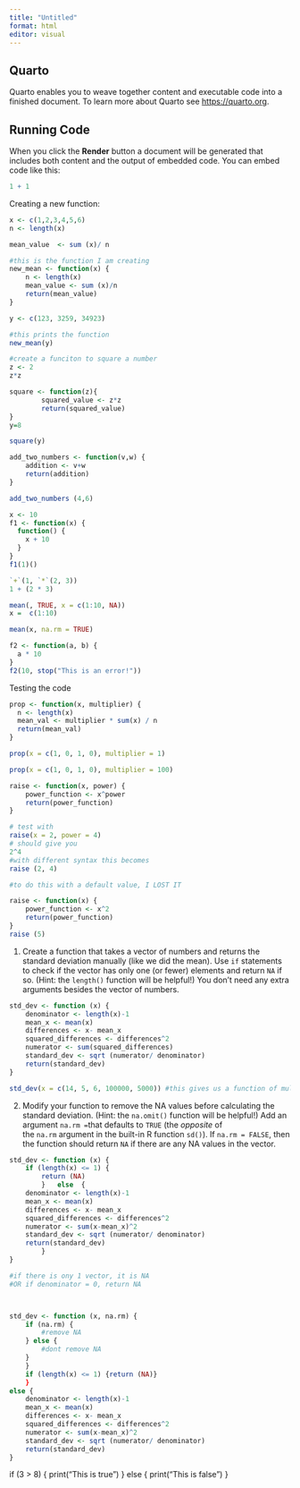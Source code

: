 ```yaml
---
title: "Untitled"
format: html
editor: visual
---
```


## Quarto

Quarto enables you to weave together content and executable code into a finished document. To learn more about Quarto see <https://quarto.org>.

## Running Code

When you click the **Render** button a document will be generated that includes both content and the output of embedded code. You can embed code like this:

```r
1 + 1
```

Creating a new function:

```r

x <- c(1,2,3,4,5,6)
n <- length(x)

mean_value  <- sum (x)/ n

#this is the function I am creating
new_mean <- function(x) {
	n <- length(x)
	mean_value <- sum (x)/n
	return(mean_value)
}

y <- c(123, 3259, 34923)

#this prints the function
new_mean(y)

```

```r

#create a funciton to square a number
z <- 2
z*z

square <- function(z){
		squared_value <- z*z
		return(squared_value)
}
y=8

square(y)
```

```r

add_two_numbers <- function(v,w) {
	addition <- v+w
	return(addition)
}

add_two_numbers (4,6)
```

```r
x <- 10
f1 <- function(x) {
  function() {
    x + 10
  }
}
f1(1)()
```

```r
`+`(1, `*`(2, 3))
1 + (2 * 3)
```

```r
mean(, TRUE, x = c(1:10, NA))
x =  c(1:10)

mean(x, na.rm = TRUE)
```

```r
f2 <- function(a, b) {
  a * 10
}
f2(10, stop("This is an error!"))
```

Testing the code

```r
prop <- function(x, multiplier) {
  n <- length(x)
  mean_val <- multiplier * sum(x) / n
  return(mean_val)
}

prop(x = c(1, 0, 1, 0), multiplier = 1)

prop(x = c(1, 0, 1, 0), multiplier = 100)
```

```r
raise <- function(x, power) {
	power_function <- x^power
	return(power_function)
}

# test with
raise(x = 2, power = 4)
# should give you
2^4
#with different syntax this becomes 
raise (2, 4)

#to do this with a default value, I LOST IT

raise <- function(x) {
	power_function <- x^2
	return(power_function)
}
raise (5)
```

1.  Create a function that takes a vector of numbers and returns the standard deviation manually (like we did the mean). Use `if` statements to check if the vector has only one (or fewer) elements and return `NA` if so. (Hint: the `length()` function will be helpful!) You don’t need any extra arguments besides the vector of numbers.

```r
std_dev <- function (x) {
	denominator <- length(x)-1
	mean_x <- mean(x)
	differences <- x- mean_x
	squared_differences <- differences^2
	numerator <- sum(squared_differences)
	standard_dev <- sqrt (numerator/ denominator)
	return(standard_dev)
}

std_dev(x = c(14, 5, 6, 100000, 5000)) #this gives us a function of multiple vectors

```

2.  Modify your function to remove the NA values before calculating the standard deviation. (Hint: the `na.omit()` function will be helpful!) Add an argument `na.rm =`that defaults to `TRUE` (the *opposite* of the `na.rm` argument in the built-in R function `sd()`). If `na.rm = FALSE`, then the function should return `NA` if there are any NA values in the vector.

```r
std_dev <- function (x) {
	if (length(x) <= 1)	{
		return (NA)
		}	else  {
	denominator <- length(x)-1
	mean_x <- mean(x)
	differences <- x- mean_x
	squared_differences <- differences^2
	numerator <- sum(x-mean_x)^2
	standard_dev <- sqrt (numerator/ denominator)
	return(standard_dev)
		}
}

#if there is ony 1 vector, it is NA
#OR if denominator = 0, return NA



std_dev <- function (x, na.rm) {
	if (na.rm) {
		#remove NA
	} else {
		#dont remove NA
	}
	}
	if (length(x) <= 1)	{return (NA)}
	}	
else {
	denominator <- length(x)-1
	mean_x <- mean(x)
	differences <- x- mean_x
	squared_differences <- differences^2
	numerator <- sum(x-mean_x)^2
	standard_dev <- sqrt (numerator/ denominator)
	return(standard_dev)
}

```

if (3 \> 8) { print("This is true") } else { print("This is false") }
